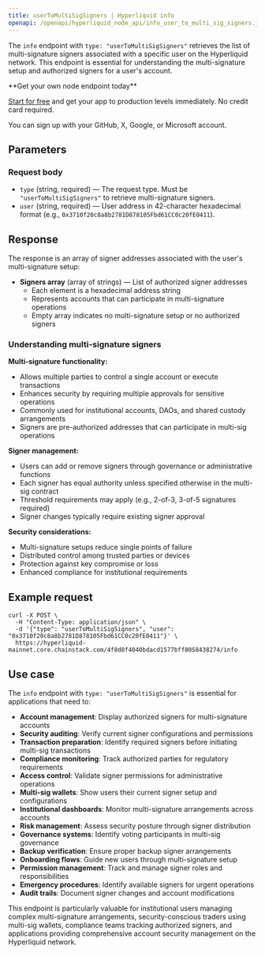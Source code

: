 ```yaml
---
title: userToMultiSigSigners | Hyperliquid info
openapi: /openapi/hyperliquid_node_api/info_user_to_multi_sig_signers.json post /4f8d8f4040bdacd1577bff8058438274/info
---
```


The `info` endpoint with `type: "userToMultiSigSigners"` retrieves the list of multi-signature signers associated with a specific user on the Hyperliquid network. This endpoint is essential for understanding the multi-signature setup and authorized signers for a user's account.

<Check>
**Get your own node endpoint today**

[Start for free](https://console.chainstack.com/) and get your app to production levels immediately. No credit card required.

You can sign up with your GitHub, X, Google, or Microsoft account.
</Check>

## Parameters

### Request body

* `type` (string, required) — The request type. Must be `"userToMultiSigSigners"` to retrieve multi-signature signers.
* `user` (string, required) — User address in 42-character hexadecimal format (e.g., `0x3710f20c8a8b2781D878105Fbd61CC0c20fE0411`).

## Response

The response is an array of signer addresses associated with the user's multi-signature setup:

* **Signers array** (array of strings) — List of authorized signer addresses
  * Each element is a hexadecimal address string
  * Represents accounts that can participate in multi-signature operations
  * Empty array indicates no multi-signature setup or no authorized signers

### Understanding multi-signature signers

**Multi-signature functionality:**
- Allows multiple parties to control a single account or execute transactions
- Enhances security by requiring multiple approvals for sensitive operations
- Commonly used for institutional accounts, DAOs, and shared custody arrangements
- Signers are pre-authorized addresses that can participate in multi-sig operations

**Signer management:**
- Users can add or remove signers through governance or administrative functions
- Each signer has equal authority unless specified otherwise in the multi-sig contract
- Threshold requirements may apply (e.g., 2-of-3, 3-of-5 signatures required)
- Signer changes typically require existing signer approval

**Security considerations:**
- Multi-signature setups reduce single points of failure
- Distributed control among trusted parties or devices
- Protection against key compromise or loss
- Enhanced compliance for institutional requirements

## Example request

```shell Shell
curl -X POST \
  -H "Content-Type: application/json" \
  -d '{"type": "userToMultiSigSigners", "user": "0x3710f20c8a8b2781D878105Fbd61CC0c20fE0411"}' \
  https://hyperliquid-mainnet.core.chainstack.com/4f8d8f4040bdacd1577bff8058438274/info
```

## Use case

The `info` endpoint with `type: "userToMultiSigSigners"` is essential for applications that need to:

* **Account management**: Display authorized signers for multi-signature accounts
* **Security auditing**: Verify current signer configurations and permissions
* **Transaction preparation**: Identify required signers before initiating multi-sig transactions
* **Compliance monitoring**: Track authorized parties for regulatory requirements
* **Access control**: Validate signer permissions for administrative operations
* **Multi-sig wallets**: Show users their current signer setup and configurations
* **Institutional dashboards**: Monitor multi-signature arrangements across accounts
* **Risk management**: Assess security posture through signer distribution
* **Governance systems**: Identify voting participants in multi-sig governance
* **Backup verification**: Ensure proper backup signer arrangements
* **Onboarding flows**: Guide new users through multi-signature setup
* **Permission management**: Track and manage signer roles and responsibilities
* **Emergency procedures**: Identify available signers for urgent operations
* **Audit trails**: Document signer changes and account modifications

This endpoint is particularly valuable for institutional users managing complex multi-signature arrangements, security-conscious traders using multi-sig wallets, compliance teams tracking authorized signers, and applications providing comprehensive account security management on the Hyperliquid network.